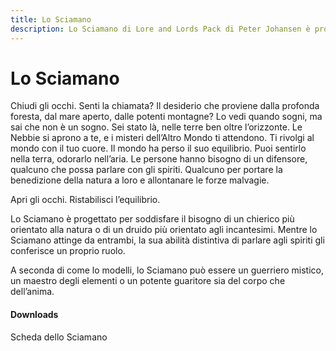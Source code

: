 ```yaml
---
title: Lo Sciamano
description: Lo Sciamano di Lore and Lords Pack di Peter Johansen è progettato per soddisfare il bisogno di un chierico più orientato alla natura o di un druido più orientato agli incantesimi. Mentre lo Sciamano attinge da entrambi, la sua abilità distintiva di parlare agli spiriti gli conferisce un proprio ruolo.
---
```


# Lo Sciamano

Chiudi gli occhi. Senti la chiamata? Il desiderio che proviene dalla profonda foresta, dal mare aperto, dalle potenti montagne? Lo vedi quando sogni, ma sai che non è un sogno. Sei stato là, nelle terre ben oltre l’orizzonte. Le Nebbie si aprono a te, e i misteri dell’Altro Mondo ti attendono.
Ti rivolgi al mondo con il tuo cuore. Il mondo ha perso il suo equilibrio. Puoi sentirlo nella terra, odorarlo nell’aria. Le persone hanno bisogno di un difensore, qualcuno che possa parlare con gli spiriti. Qualcuno per portare la benedizione della natura a loro e allontanare le forze malvagie.

Apri gli occhi. Ristabilisci l’equilibrio.

Lo Sciamano è progettato per soddisfare il bisogno di un chierico più orientato alla natura o di un druido più orientato agli incantesimi. Mentre lo Sciamano attinge da entrambi, la sua abilità distintiva di parlare agli spiriti gli conferisce un proprio ruolo.

A seconda di come lo modelli, lo Sciamano può essere un guerriero mistico, un maestro degli elementi o un potente guaritore sia del corpo che dell’anima.

#### Downloads

<DownloadLink href="https://KernelPanic92.github.io/dungeonworld-ita/classi/community/Peter%20Johansen/Lore%20and%20Lords%20Pack/sciamano.pdf">Scheda dello Sciamano</DownloadLink>